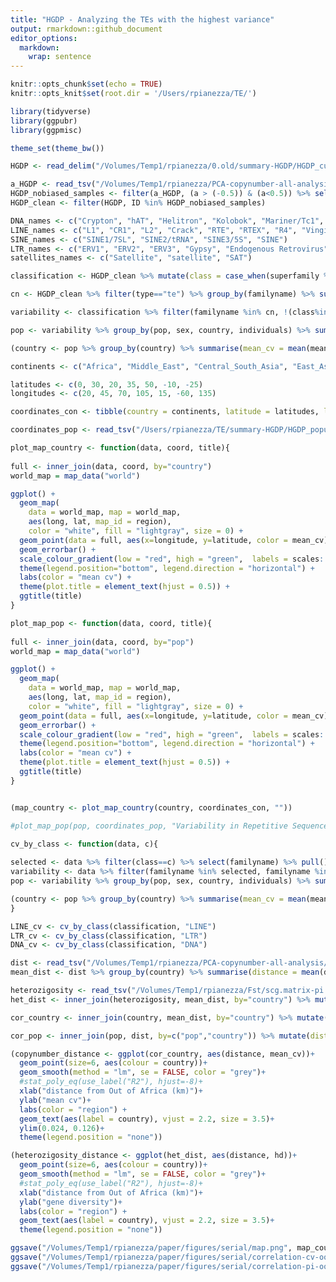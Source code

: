 ```yaml
---
title: "HGDP - Analyzing the TEs with the highest variance"
output: rmarkdown::github_document
editor_options: 
  markdown: 
    wrap: sentence
---
```


```r
knitr::opts_chunk$set(echo = TRUE)
knitr::opts_knit$set(root.dir = '/Users/rpianezza/TE/')
```


```r
library(tidyverse)
library(ggpubr)
library(ggpmisc)

theme_set(theme_bw())

HGDP <- read_delim("/Volumes/Temp1/rpianezza/0.old/summary-HGDP/HGDP_cutoff_classified.tsv")

a_HGDP <- read_tsv("/Volumes/Temp1/rpianezza/PCA-copynumber-all-analysis/a_HGDP.tsv")
HGDP_nobiased_samples <- filter(a_HGDP, (a > (-0.5)) & (a<0.5)) %>% select(ID) %>% pull()
HGDP_clean <- filter(HGDP, ID %in% HGDP_nobiased_samples)

DNA_names <- c("Crypton", "hAT", "Helitron", "Kolobok", "Mariner/Tc1", "Merlin", "MuDR", "piggyBac", "DNA transposon")
LINE_names <- c("L1", "CR1", "L2", "Crack", "RTE", "RTEX", "R4", "Vingi", "Tx1", "Penelope")
SINE_names <- c("SINE1/7SL", "SINE2/tRNA", "SINE3/5S", "SINE")
LTR_names <- c("ERV1", "ERV2", "ERV3", "Gypsy", "Endogenous Retrovirus", "LTR Retrotransposon", "Long terminal repeat", "Non-LTR Retrotransposon")
satellites_names <- c("Satellite", "satellite", "SAT")

classification <- HGDP_clean %>% mutate(class = case_when(superfamily %in% DNA_names ~ "DNA", superfamily %in% LINE_names ~ "LINE", superfamily %in% SINE_names ~ "SINE", superfamily %in% LTR_names ~ "LTR", superfamily %in% satellites_names ~ "satellite"))
```

```r
cn <- HGDP_clean %>% filter(type=="te") %>% group_by(familyname) %>% summarise(mean = mean(copynumber)) %>% filter(mean < 1000) %>% select(familyname) %>% pull()
```

```r
variability <- classification %>% filter(familyname %in% cn, !(class%in%c("satellite", NA))) %>% group_by(pop, sex, familyname, country) %>% summarise(mean_cn = mean(copynumber), variance = var(copynumber), coeff_var = variance/mean_cn, individuals = n()) %>% ungroup()

pop <- variability %>% group_by(pop, sex, country, individuals) %>% summarise(mean_cv = mean(coeff_var, na.rm=TRUE), normalized_cv = mean_cv/individuals) %>% arrange(desc(mean_cv)) %>% distinct()

(country <- pop %>% group_by(country) %>% summarise(mean_cv = mean(mean_cv, na.rm = TRUE)) %>% arrange(desc(mean_cv)))
```

```r
continents <- c("Africa", "Middle_East", "Central_South_Asia", "East_Asia", "Europe", "America", "Oceania")

latitudes <- c(0, 30, 20, 35, 50, -10, -25)
longitudes <- c(20, 45, 70, 105, 15, -60, 135)

coordinates_con <- tibble(country = continents, latitude = latitudes, longitude = longitudes)

coordinates_pop <- read_tsv("/Users/rpianezza/TE/summary-HGDP/HGDP_populationcoordinates.txt", col_names = c("pop", "region", "latitude", "longitude")) %>% select(pop, latitude, longitude)
```


```r
plot_map_country <- function(data, coord, title){
  
full <- inner_join(data, coord, by="country")
world_map = map_data("world")

ggplot() +
  geom_map(
    data = world_map, map = world_map,
    aes(long, lat, map_id = region),
    color = "white", fill = "lightgray", size = 0) +
  geom_point(data = full, aes(x=longitude, y=latitude, color = mean_cv), size = 12) + 
  geom_errorbar() + 
  scale_colour_gradient(low = "red", high = "green",  labels = scales::number_format(accuracy = 0.01))  + 
  theme(legend.position="bottom", legend.direction = "horizontal") + 
  labs(color = "mean cv") + 
  theme(plot.title = element_text(hjust = 0.5)) + 
  ggtitle(title)
}

plot_map_pop <- function(data, coord, title){
  
full <- inner_join(data, coord, by="pop")
world_map = map_data("world")

ggplot() +
  geom_map(
    data = world_map, map = world_map,
    aes(long, lat, map_id = region),
    color = "white", fill = "lightgray", size = 0) +
  geom_point(data = full, aes(x=longitude, y=latitude, color = mean_cv), size = 4) + 
  geom_errorbar() + 
  scale_colour_gradient(low = "red", high = "green",  labels = scales::number_format(accuracy = 0.01)) + 
  theme(legend.position="bottom", legend.direction = "horizontal") + 
  labs(color = "mean cv") + 
  theme(plot.title = element_text(hjust = 0.5)) + 
  ggtitle(title)
}


(map_country <- plot_map_country(country, coordinates_con, ""))

#plot_map_pop(pop, coordinates_pop, "Variability in Repetitive Sequence Copynumbers per Population")
```

```r
cv_by_class <- function(data, c){
  
selected <- data %>% filter(class==c) %>% select(familyname) %>% pull()
variability <- data %>% filter(familyname %in% selected, familyname %in% cn) %>% group_by(pop, sex, familyname, country) %>% summarise(mean_cn = mean(copynumber), variance = var(copynumber), coeff_var = variance/mean_cn, individuals = n()) %>% ungroup()
pop <- variability %>% group_by(pop, sex, country, individuals) %>% summarise(mean_cv = mean(coeff_var, na.rm=TRUE), normalized_cv = mean_cv/individuals) %>% arrange(desc(mean_cv)) %>% distinct()

(country <- pop %>% group_by(country) %>% summarise(mean_cv = mean(mean_cv, na.rm = TRUE)) %>% arrange(desc(mean_cv)))
}
```

```r
LINE_cv <- cv_by_class(classification, "LINE")
LTR_cv <- cv_by_class(classification, "LTR")
DNA_cv <- cv_by_class(classification, "DNA")
```

```r
dist <- read_tsv("/Volumes/Temp1/rpianezza/PCA-copynumber-all-analysis/dist-from-ooa.tsv", col_names = c("pop", "country", "distance"))
mean_dist <- dist %>% group_by(country) %>% summarise(distance = mean(distance))

heterozigosity <- read_tsv("/Volumes/Temp1/rpianezza/Fst/scg.matrix-pi.tsv")
het_dist <- inner_join(heterozigosity, mean_dist, by="country") %>% mutate(distance = ifelse(country=="Africa", 0, distance))

cor_country <- inner_join(country, mean_dist, by="country") %>% mutate(distance = ifelse(country=="Africa", 0, distance))

cor_pop <- inner_join(pop, dist, by=c("pop","country")) %>% mutate(distance = ifelse(country=="Africa", 0, distance))

(copynumber_distance <- ggplot(cor_country, aes(distance, mean_cv))+
  geom_point(size=6, aes(colour = country))+
  geom_smooth(method = "lm", se = FALSE, color = "grey")+
  #stat_poly_eq(use_label("R2"), hjust=-8)+
  xlab("distance from Out of Africa (km)")+
  ylab("mean cv")+
  labs(color = "region") +
  geom_text(aes(label = country), vjust = 2.2, size = 3.5)+
  ylim(0.024, 0.126)+
  theme(legend.position = "none"))

(heterozigosity_distance <- ggplot(het_dist, aes(distance, hd))+
  geom_point(size=6, aes(colour = country))+
  geom_smooth(method = "lm", se = FALSE, color = "grey")+
  #stat_poly_eq(use_label("R2"), hjust=-8)+
  xlab("distance from Out of Africa (km)")+
  ylab("gene diversity")+
  labs(color = "region") +
  geom_text(aes(label = country), vjust = 2.2, size = 3.5)+
  theme(legend.position = "none"))
```

```r
ggsave("/Volumes/Temp1/rpianezza/paper/figures/serial/map.png", map_country, dpi = 800, width = 10, height = 7)
ggsave("/Volumes/Temp1/rpianezza/paper/figures/serial/correlation-cv-ooa.png", copynumber_distance, dpi = 600, width = 8, height = 7)
ggsave("/Volumes/Temp1/rpianezza/paper/figures/serial/correlation-pi-ooa.png", heterozigosity_distance, dpi = 600, width = 8, height = 7)
```